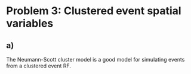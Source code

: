 # Problem 3: Clustered event spatial variables

## a)

The Neumann-Scott cluster model is a good model for simulating events from a clustered event RF. 
